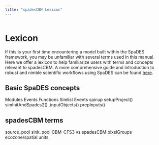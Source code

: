 ```yaml
---
title: "spadesCBM Lexicon"
---
```

```r
```

# Lexicon
If this is your first time encountering a model built within the SpaDES framework, you may be unfamiliar with several terms used in this manual. Here we offer a lexicon to help familiarize users with terms and concepts relevant to spadesCBM. A more comprehensive guide and introduction to robust and nimble scientific workflows using SpaDES can be found [here](https://predictiveecology.org/training/_book/).

## Basic SpaDES concepts
Modules 
Events
Functions 
Simlist 
Events 
spinup 
setupProject() 
simInitAndSpades2() 
.inputObjects()
prepInputs()

## spadesCBM terms
source_pool
sink_pool
CBM-CFS3 vs spadesCBM
pixelGroups
ecozone/spatial units
